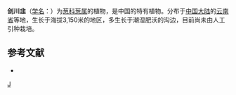 {{Speciesbox 
| taxon =  Allium chienchuanense
| status = NE
| status_system = IUCN3.1
| authority =  J. M. Xu
}}

'''剑川韭'''（[[学名|学名]]：{{lang|la|''Allium chienchuanense''}}）为[[葱科|葱科]][[葱属|葱属]]的植物，是中国的特有植物。分布于[[中国大陆|中国大陆]]的[[云南省|云南省]]等地，生长于海拔3,150米的地区，多生长于潮湿肥沃的沟边，目前尚未由人工引种栽培。

== 参考文献 ==
<div class="references-small">
* {{cite web| url =http://www.bioinfo.cn/db05/KmzwSpecies.php?action=view&id=358| title =剑川韭| work =《中国高等植物数据库全库》| publisher =中国科学院微生物研究所| author =昆明植物研究所| accessdate =2009-02-21| deadurl =yes| archiveurl =https://web.archive.org/web/20160305110052/http://www.bioinfo.cn/db05/KmzwSpecies.php?action=view&id=358| archivedate =2016-03-05}}
</div>
{{Taxonbar|from=Q10899159}}

[[Category:葱属|J]]